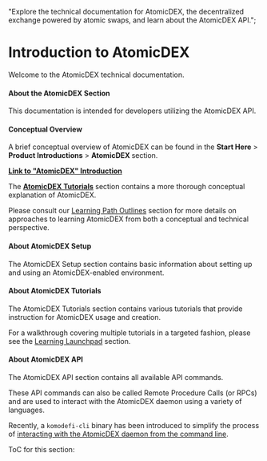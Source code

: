   "Explore the technical documentation for AtomicDEX, the decentralized exchange powered by atomic swaps, and learn about the AtomicDEX API.";

# Introduction to AtomicDEX

Welcome to the AtomicDEX technical documentation.

#### About the AtomicDEX Section

This documentation is intended for developers utilizing the AtomicDEX API.

#### Conceptual Overview

A brief conceptual overview of AtomicDEX can be found in the <b>Start Here</b> > <b>Product Introductions</b> > <b>AtomicDEX </b> section.

[<b>Link to "AtomicDEX" Introduction</b>](/start-here/about-komodo-platform/product-introductions#AtomicDEX)

The [<b>AtomicDEX Tutorials</b>](/atomicdex/tutorials/) section contains a more thorough conceptual explanation of AtomicDEX.

Please consult our [Learning Path Outlines](/start-here/learning-launchpad/#introduction) section for more details on approaches to learning AtomicDEX from both a conceptual and technical perspective.

#### About AtomicDEX Setup

The AtomicDEX Setup section contains basic information about setting up and using an AtomicDEX-enabled environment.

#### About AtomicDEX Tutorials

The AtomicDEX Tutorials section contains various tutorials that provide instruction for AtomicDEX usage and creation.

For a walkthrough covering multiple tutorials in a targeted fashion, please see the [Learning Launchpad](/start-here/learning-launchpad/#introduction) section.

#### About AtomicDEX API

The AtomicDEX API section contains all available API commands.

These API commands can also be called Remote Procedure Calls (or RPCs) and are used to interact with the AtomicDEX daemon using a variety of languages.

Recently, a `komodefi-cli` binary has been introduced to simplify the process of [interacting with the AtomicDEX daemon from the command line](/atomicdex/tutorials/using-komodefi-cli-in-console/).

ToC for this section:

<TocForIndex />

